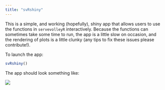 ```yaml
---
title: "svRshiny"
---
```


This is a simple, and working (hopefully), shiny app that allows users to use the functions in `servevolleyR` interactively.  Because the functions can sometimes take some time to run, the app is a little slow on occasion, and the rendering of plots is a little clunky (any tips to fix these issues please contribute!).

To launch the app:

```r
svRshiny()
```

The app should look something like:

![](svRshiny-app.jpg)
